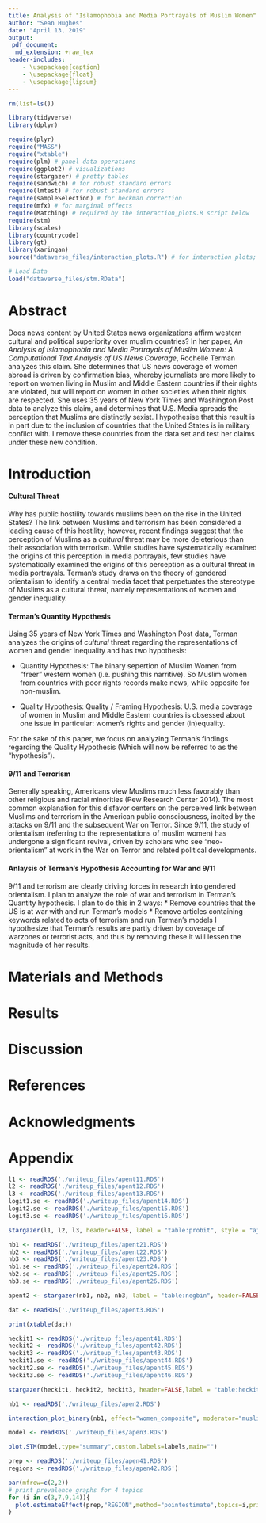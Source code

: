 ```yaml
---
title: Analysis of "Islamophobia and Media Portrayals of Muslim Women"
author: "Sean Hughes"
date: "April 13, 2019"
output:
 pdf_document:
  md_extension: +raw_tex
header-includes:
    - \usepackage{caption}
    - \usepackage{float}
    - \usepackage{lipsum}
---
```


\captionsetup[table]{labelformat=empty}

```r
rm(list=ls())

library(tidyverse)
library(dplyr)

require(plyr)
require("MASS")
require("xtable")
require(plm) # panel data operations
require(ggplot2) # visualizations
require(stargazer) # pretty tables
require(sandwich) # for robust standard errors
require(lmtest) # for robust standard errors
require(sampleSelection) # for heckman correction
require(mfx) # for marginal effects
require(Matching) # required by the interaction_plots.R script below
require(stm)
library(scales)
library(countrycode)
library(gt)
library(xaringan)
source("dataverse_files/interaction_plots.R") # for interaction plots; see paper for attribution

# Load Data
load("dataverse_files/stm.RData")

```

# Abstract

Does news content by United States news organizations affirm western cultural and political superiority over muslim countries? In her paper, *An Analysis of Islamophobia and Media Portrayals of Muslim Women: A Computational Text Analysis of US News Coverage*, Rochelle Terman analyzes this claim. She determines that US news coverage of women abroad is driven by confirmation bias, whereby journalists are more likely to report on women living in Muslim and Middle Eastern countries if their rights are violated, but will report on women in other societies when their rights are respected. She uses 35 years of New York Times and Washington Post data to analyze this claim, and determines that U.S. Media spreads the perception that Muslims are distinctly sexist. I hypothesise that this result is in part due to the inclusion of countries that the United States is in military confilct with. I remove these countries from the data set and test her claims under these new condition.

# Introduction

#### Cultural Threat
Why has public hostility towards muslims been on the rise in the United States? The link between Muslims and terrorism has been considered a leading cause of this hostility; however, recent findings suggest that the perception of Muslims as a *cultural* threat may be more deleterious than their association with terrorism. While studies have systematically examined the origins of this perception in media portrayals, few studies have systematically examined the origins of this perception as a cultural threat in media portrayals. Terman's study draws on the theory of gendered orientalism to identify a central media facet that perpetuates the stereotype of Muslims as a cultural threat, namely representations of women and gender inequality.

#### Terman's Quantity Hypothesis
Using 35 years of New York Times and Washington Post data, Terman analyzes the origins of *cultural* threat regarding the representations of women and gender inequality and has two hypothesis: 
\newline

* Quantity Hypothesis: The binary sepertion of Muslim Women from "freer" western women (i.e. pushing this narritive). So Muslim women from countries with poor rights records make news, while opposite for non-muslim.

* Quality Hypothesis: Quality / Framing Hypothesis: U.S. media coverage of women in Muslim and Middle Eastern countries is obsessed about one issue in particular: women’s rights and gender (in)equality.

For the sake of this paper, we focus on analyzing Terman's findings regarding the Quality Hypothesis (Which will now be referred to as the "hypothesis").

#### 9/11 and Terrorism
Generally speaking, Americans view Muslims much less favorably than other religious and racial minorities (Pew Research Center 2014). The most common explanation for this disfavor centers on the perceived link between Muslims and terrorism in the American public consciousness, incited by the attacks on 9/11 and the subsequent War on Terror. Since 9/11, the study of orientalism (referring to the representations of muslim women) has undergone a significant revival, driven by scholars who see “neo-orientalism” at work in the War on Terror and related political developments.

#### Anlaysis of Terman's Hypothesis Accounting for War and 9/11
9/11 and terrorism are clearly driving forces in research into gendered orientalism. I plan to analyze the role of war and terrorism in Terman's Quantity hypothesis. I plan to do this in 2 ways: \newline
* Remove countries that the US is at war with and run Terman's models
* Remove articles containing keywords related to acts of terrorism and run Terman's models
I hypothesize that Terman's results are partly driven by coverage of warzones or terrorist acts, and thus by removing these it will lessen the magnitude of her results.

# Materials and Methods

# Results

# Discussion

# References

# Acknowledgments


\pagebreak

# Appendix

```r

l1 <- readRDS('./writeup_files/apent11.RDS')
l2 <- readRDS('./writeup_files/apent12.RDS')
l3 <- readRDS('./writeup_files/apent13.RDS')
logit1.se <- readRDS('./writeup_files/apent14.RDS')
logit2.se <- readRDS('./writeup_files/apent15.RDS')
logit3.se <- readRDS('./writeup_files/apent16.RDS')

stargazer(l1, l2, l3, header=FALSE, label = "table:probit", style = "ajps", title = "Probit Analysis of U.S. News Coverage about Women Abroad", se = list(logit1.se, logit2.se, logit3.se), notes="Robust standard errors clustered on country appear in parentheses.",  dep.var.labels = "Repocountry.yeared (Binary)", covariate.labels=c("Country Repocountry.years", "Women's Rights Index","Muslim Majority","MENA", "Muslim Percentage", "Democracy", "Instability", "Population", "GDP per capita", "Women's Rights x Muslim Majority", "Women's Rights x MENA","Women's Rights x Muslim Percentage"), star.cutoffs = c(0.05, 0.01, .001))


```

```r

nb1 <- readRDS('./writeup_files/apent21.RDS')
nb2 <- readRDS('./writeup_files/apent22.RDS')
nb3 <- readRDS('./writeup_files/apent23.RDS')
nb1.se <- readRDS('./writeup_files/apent24.RDS')
nb2.se <- readRDS('./writeup_files/apent25.RDS')
nb3.se <- readRDS('./writeup_files/apent26.RDS')

apent2 <- stargazer(nb1, nb2, nb3, label = "table:negbin", header=FALSE, title = "Negative Binomial Analysis of U.S. News Coverage about Women Abroad", style = "ajps", se = list(nb1.se, nb2.se, nb3.se), notes="Robust standard errors clustered on country appear in parentheses.",  dep.var.labels = "Reported (Count)", covariate.labels=c("Country Reports", "Women's Rights Index","Muslim Majority","MENA", "Muslim Percentage", "Democracy", "Instability", "Population", "GDP per capita", "Women's Rights x Muslim Majority", "Women's Rights x MENA","Women's Rights x Muslim Percentage"), star.cutoffs = c(0.05, 0.01, 0.001))


```

```r

dat <- readRDS('./writeup_files/apent3.RDS')

print(xtable(dat))

```

```r

heckit1 <- readRDS('./writeup_files/apent41.RDS')
heckit2 <- readRDS('./writeup_files/apent42.RDS')
heckit3 <- readRDS('./writeup_files/apent43.RDS')
heckit1.se <- readRDS('./writeup_files/apent44.RDS')
heckit2.se <- readRDS('./writeup_files/apent45.RDS')
heckit3.se <- readRDS('./writeup_files/apent46.RDS')

stargazer(heckit1, heckit2, heckit3, header=FALSE,label = "table:heckit", style = "ajps", title = "Two-Step Analysis of Rights Focus in U.S. News Coverage about Women Abroad", se = list(heckit1.se, heckit2.se, heckit3.se), notes="Robust standard errors clustered on country appear in parentheses.",  dep.var.labels = "Rights Focus", covariate.labels=c("Intercept", "Women's Rights Index","Muslim Majority","MENA", "Muslim Percentage", "Democracy", "Physical Integrity Rights"), star.cutoffs = c(0.05, 0.01, 0.001))

```

```r

nb1 <- readRDS('./writeup_files/apen2.RDS')

interaction_plot_binary(nb1, effect="women_composite", moderator="muslim.maj", interaction="women_composite:muslim.maj", factor_labels=c("Not Muslim Majority","Muslim Majority"), xlabel="", ylabel="Marginal Effect of Women's Rights on Coverage", title="")

```

```r

model <- readRDS('./writeup_files/apen3.RDS')

plot.STM(model,type="summary",custom.labels=labels,main="")

```

```r

prep <- readRDS('./writeup_files/apen41.RDS')
regions <- readRDS('./writeup_files/apen42.RDS')

par(mfrow=c(2,2))
# print prevalence graphs for 4 topics
for (i in c(3,7,9,14)){
  plot.estimateEffect(prep,"REGION",method="pointestimate",topics=i,printlegend=TRUE,labeltype="custom",custom.labels=regions,main=labels[i],ci.level=.95,nsims=100)
}

```